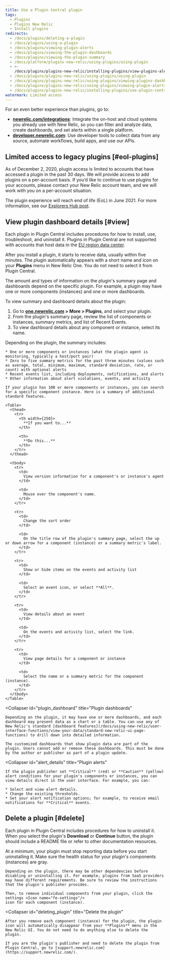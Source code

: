 ```yaml
---
title: Use a Plugin Central plugin
tags:
  - Plugins
  - Plugins New Relic
  - Install plugins
redirects:
  - /docs/plugins/deleting-a-plugin
  - /docs/plugins/using-a-plugin
  - /docs/plugins/viewing-plugin-alerts
  - /docs/plugins/viewing-the-plugin-dashboards
  - /docs/plugins/viewing-the-plugin-summary
  - /docs/platform/plugins-new-relic/using-plugins/using-plugin
  - >-
    /docs/plugins/plugins-new-relic/installing-plugins/view-plugins-alert-policies-conditions
  - /docs/plugins/plugins-new-relic/using-plugins/using-plugin
  - /docs/plugins/plugins-new-relic/using-plugins/viewing-plugins-dashboards
  - /docs/plugins/plugins-new-relic/using-plugins/viewing-plugin-alerts
  - /docs/plugins/plugins-new-relic/installing-plugins/use-plugin-central-plugin
watermark: Limited access
---
```


<Callout variant="important">
  For an even better experience than plugins, go to:

  * **[newrelic.com/integrations](https://newrelic.com/integrations)**: Integrate the on-host and cloud systems you already use with New Relic, so you can filter and analyze data, create dashboards, and set alerts within a single platform.
  * **[developer.newrelic.com](https://developer.newrelic.com)**: Use developer tools to collect data from any source, automate workflows, build apps, and use our APIs.
</Callout>

## Limited access to legacy plugins [#eol-plugins]

As of December 2, 2020, plugin access is limited to accounts that have accessed a plugin in the past 30 days. We will provide access to add plugins on a per-account basis. If you’d like to continue to use plugins for your accounts, please contact your New Relic account team, and we will work with you on a per-account situation.

The plugin experience will reach end of life (EoL) in June 2021. For more information, see our [Explorers Hub post](https://discuss.newrelic.com/t/first-notice-limiting-access-to-new-relic-plugins/121832).

## View plugin dashboard details [#view]

Each plugin in Plugin Central includes procedures for how to install, use, troubleshoot, and uninstall it. Plugins in Plugin Central are not supported with accounts that host data in the [EU region data center](/docs/using-new-relic/welcome-new-relic/get-started/our-eu-us-region-data-centers).

After you install a plugin, it starts to receive data, usually within five minutes. The plugin automatically appears with a short name and icon on your **Plugins** menu in New Relic One. You do not need to select it from Plugin Central.

The amount and types of information on the plugin's summary page and dashboards depend on the specific plugin. For example, a plugin may have one or more components (instances) and one or more dashboards.

To view summary and dashboard details about the plugin:

1. Go to **[one.newrelic.com](https://one.newrelic.com) > More > Plugins**, and select your plugin.
2. From the plugin's summary page, review the list of components or instances, summary metrics, and list of Recent Events.
3. To view dashboard details about any component or instance, select its name.

<CollapserGroup>
  <Collapser
    id="plugin_summary"
    title="Plugin summary"
  >
    Depending on the plugin, the summary includes:

    * One or more components or instances (what the plugin agent is monitoring, typically a host/port pair)
    * Zero to five summary metrics for the past three minutes (values such as average, total, minimum, maximum, standard deviation, rate, or count) with optional alerts
    * Recent events list, including deployments, notifications, and alerts
    * Other information about alert violations, events, and activity

    If your plugin has 100 or more components or instances, you can search for a specific component instance. Here is a summary of additional standard features.

    <Table>
      <thead>
        <tr>
          <th width={250}>
            **If you want to...**
          </th>

          <th>
            **Do this...**
          </th>
        </tr>
      </thead>

      <tbody>
        <tr>
          <td>
            View version information for a component's or instance's agent
          </td>

          <td>
            Mouse over the component's name.
          </td>
        </tr>

        <tr>
          <td>
            Change the sort order
          </td>

          <td>
            On the title row of the plugin's summary page, select the up or down arrow for a component (instance) or a summary metric's label.
          </td>
        </tr>

        <tr>
          <td>
            Show or hide items on the events and activity list
          </td>

          <td>
            Select an event icon, or select **All**.
          </td>
        </tr>

        <tr>
          <td>
            View details about an event
          </td>

          <td>
            On the events and activity list, select the link.
          </td>
        </tr>

        <tr>
          <td>
            View page details for a component or instance
          </td>

          <td>
            Select the name or a summary metric for the component (instance).
          </td>
        </tr>
      </tbody>
    </Table>
  </Collapser>

  <Collapser
    id="plugin_dashboard"
    title="Plugin dashboards"
  >
    Depending on the plugin, it may have one or more dashboards, and each dashboard may present data as a chart or a table. You can use any of New Relic's standard [dashboard features](/docs/using-new-relic/user-interface-functions/view-your-data/standard-new-relic-ui-page-functions) to drill down into detailed information.

    The customized dashboards that show plugin data are part of the plugin. Users cannot add or remove these dashboards. This must be done by the author or publisher as part of a plugin update.
  </Collapser>

  <Collapser
    id="alert_details"
    title="Plugin alerts"
  >
    If the plugin publisher set **Critical** (red) or **Caution** (yellow) alert conditions for your plugin's components or instances, you can view details direct in the user interface. For example, you can:

    * Select and view alert details.
    * Change the existing thresholds.
    * Set your alert notification options; for example, to receive email notifications for **Critical** events.
  </Collapser>
</CollapserGroup>

## Delete a plugin [#delete]

Each plugin in Plugin Central includes procedures for how to uninstall it. When you select the plugin's **Download** or **Continue** button, the plugin should include a README file or refer to other documentation resources.

<CollapserGroup>
  <Collapser
    id="removing_components"
    title="Remove plugin components (instances)"
  >
    At a minimum, your plugin must stop reporting data before you start uninstalling it. Make sure the health status for your plugin's components (instances) are gray.

    Depending on the plugin, there may be other dependencies before disabling or uninstalling it. For example, plugins from SaaS providers may have different requirements. Be sure to review the instructions that the plugin's publisher provides.

    Then, to remove individual components from your plugin, click the settings <Icon name="fe-settings"/>
    icon for each component (instance).
  </Collapser>

  <Collapser
    id="deleting_plugin"
    title="Delete the plugin"
  >
    After you remove each component (instance) for the plugin, the plugin icon will automatically disappear from your **Plugins** menu in the New Relic UI. You do not need to do anything else to delete the plugin.

    If you are the plugin's publisher and need to delete the plugin from Plugin Central, go to [support.newrelic.com](https://support.newrelic.com/).
  </Collapser>
</CollapserGroup>
